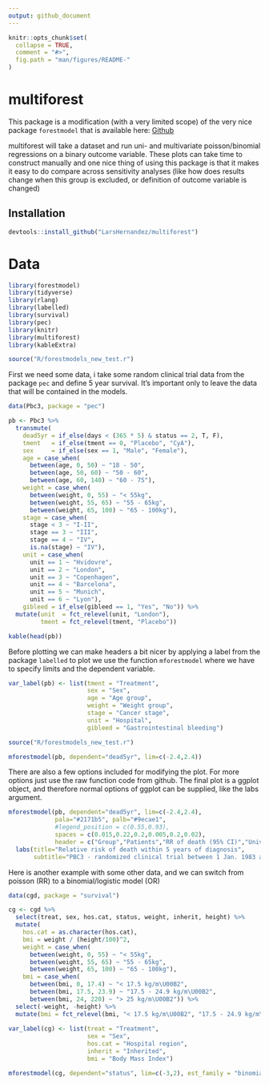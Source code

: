 ```yaml
---
output: github_document
---
```


<!-- README.md is generated from README.Rmd. Please edit that file -->

```r
knitr::opts_chunk$set(
  collapse = TRUE,
  comment = "#>",
  fig.path = "man/figures/README-"
)
```

# multiforest

This package is a modification (with a very limited scope) of the very nice package `forestmodel` that is available here: [Github](https://github.com/NikNakk/forestmodel)

multiforest will take a dataset and run uni- and multivariate poisson/binomial regressions on a binary outcome variable. These plots can take time to construct manually and one nice thing of using this package is that it makes it easy to do compare across sensitivity analyses (like how does results change when this group is excluded, or definition of outcome variable is changed)

## Installation

```r
devtools::install_github("LarsHernandez/multiforest")
```

# Data

```r
library(forestmodel)
library(tidyverse)
library(rlang)
library(labelled)
library(survival)
library(pec)
library(knitr)
library(multiforest)
library(kableExtra)

source("R/forestmodels_new_test.r")
```

First we need some data, i take some random clinical trial data from the package `pec` and define 5 year survival. It's important only to leave the data that will be contained in the models.

```r
data(Pbc3, package = "pec")

pb <- Pbc3 %>%
  transmute(
    dead5yr = if_else(days < (365 * 5) & status == 2, T, F),
    tment   = if_else(tment == 0, "Placebo", "CyA"),    
    sex     = if_else(sex == 1, "Male", "Female"),
    age = case_when(
      between(age, 0, 50) ~ "18 - 50",
      between(age, 50, 60) ~ "50 - 60",
      between(age, 60, 140) ~ "60 - 75"),
    weight = case_when(
      between(weight, 0, 55) ~ "< 55kg",
      between(weight, 55, 65) ~ "55 - 65kg",
      between(weight, 65, 100) ~ "65 - 100kg"),
    stage = case_when(
      stage < 3 ~ "I-II",
      stage == 3 ~ "III",
      stage == 4 ~ "IV",
      is.na(stage) ~ "IV"),
    unit = case_when(
      unit == 1 ~ "Hvidovre",
      unit == 2 ~ "London",
      unit == 3 ~ "Copenhagen",
      unit == 4 ~ "Barcelona",
      unit == 5 ~ "Munich",
      unit == 6 ~ "Lyon"),
    gibleed = if_else(gibleed == 1, "Yes", "No")) %>%
  mutate(unit  = fct_relevel(unit, "London"),
         tment = fct_relevel(tment, "Placebo"))

kable(head(pb))
```

Before plotting we can make headers a bit nicer by applying a label from the package `labelled` to plot we use the function `mforestmodel` where we have to specify limits and the dependent variable.

```r
var_label(pb) <- list(tment = "Treatment",
                      sex = "Sex",
                      age = "Age group",
                      weight = "Weight group",
                      stage = "Cancer stage",
                      unit = "Hospital",
                      gibleed = "Gastrointestinal bleeding")

source("R/forestmodels_new_test.r")

mforestmodel(pb, dependent="dead5yr", lim=c(-2.4,2.4))
```

There are also a few options included for modifying the plot. For more options just use the raw function code from gíthub. The final plot is a ggplot object, and therefore normal options of ggplot can be supplied, like the labs argument.

```r
mforestmodel(pb, dependent="dead5yr", lim=c(-2.4,2.4),
             pala="#2171b5", palb="#9ecae1", 
             #legend_position = c(0.55,0.93), 
             spaces = c(0.015,0.22,0.2,0.005,0.2,0.02),
             header = c("Group","Patients","RR of death (95% CI)","Univariate","P.val","Multivariate","P.val")) + 
  labs(title="Relative risk of death within 5 years of diagnosis",
       subtitle="PBC3 - randomized clinical trial between 1 Jan. 1983 and 1 Jan. 1987")
```



Here is another example with some other data, and we can switch from poisson (RR) to a binomial/logistic model (OR)

```r
data(cgd, package = "survival")

cg <- cgd %>% 
  select(treat, sex, hos.cat, status, weight, inherit, height) %>%
  mutate(
    hos.cat = as.character(hos.cat),
    bmi = weight / (height/100)^2,
    weight = case_when(
      between(weight, 0, 55) ~ "< 55kg",
      between(weight, 55, 65) ~ "55 - 65kg",
      between(weight, 65, 100) ~ "65 - 100kg"),
    bmi = case_when(
      between(bmi, 0, 17.4) ~ "< 17.5 kg/m\U00B2",
      between(bmi, 17.5, 23.9) ~ "17.5 - 24.9 kg/m\U00B2",
      between(bmi, 24, 220) ~ "> 25 kg/m\U00B2")) %>% 
  select(-weight, -height) %>% 
  mutate(bmi = fct_relevel(bmi, "< 17.5 kg/m\U00B2", "17.5 - 24.9 kg/m\U00B2"))
  
var_label(cg) <- list(treat = "Treatment",
                      sex = "Sex",
                      hos.cat = "Hospital region",
                      inherit = "Inherited",
                      bmi = "Body Mass Index")

mforestmodel(cg, dependent="status", lim=c(-3,2), est_family = "binomial")
```


